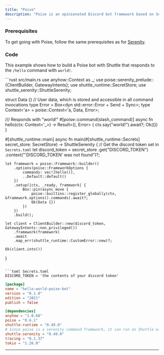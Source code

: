 ```yaml
---
title: "Poise"
description: "Poise is an opinionated Discord bot framework based on Serenity with good support for slash commands."
---
```


### Prerequisites

To get going with Poise, follow the same prerequisites as for [Serenity](./serenity).

### Code

This example shows how to build a Poise bot with Shuttle that responds to the `/hello` command with `world!`.

<CodeGroup>
```rust src/main.rs
use anyhow::Context as _;
use poise::serenity_prelude::{ClientBuilder, GatewayIntents};
use shuttle_runtime::SecretStore;
use shuttle_serenity::ShuttleSerenity;

struct Data {} // User data, which is stored and accessible in all command invocations
type Error = Box<dyn std::error::Error + Send + Sync>;
type Context<'a> = poise::Context<'a, Data, Error>;

/// Responds with "world!"
#[poise::command(slash_command)]
async fn hello(ctx: Context<'_>) -> Result<(), Error> {
    ctx.say("world!").await?;
    Ok(())
}

#[shuttle_runtime::main]
async fn main(#[shuttle_runtime::Secrets] secret_store: SecretStore) -> ShuttleSerenity {
    // Get the discord token set in `Secrets.toml`
    let discord_token = secret_store
        .get("DISCORD_TOKEN")
        .context("'DISCORD_TOKEN' was not found")?;

    let framework = poise::Framework::builder()
        .options(poise::FrameworkOptions {
            commands: vec![hello()],
            ..Default::default()
        })
        .setup(|ctx, _ready, framework| {
            Box::pin(async move {
                poise::builtins::register_globally(ctx, &framework.options().commands).await?;
                Ok(Data {})
            })
        })
        .build();

    let client = ClientBuilder::new(discord_token, GatewayIntents::non_privileged())
        .framework(framework)
        .await
        .map_err(shuttle_runtime::CustomError::new)?;

    Ok(client.into())
}
```

```toml Secrets.toml
DISCORD_TOKEN = 'the contents of your discord token'
```

```toml Cargo.toml
[package]
name = "hello-world-poise-bot"
version = "0.1.0"
edition = "2021"
publish = false

[dependencies]
anyhow = "1.0.68"
poise = "0.6.1"
shuttle-runtime = "0.49.0"
# Since poise is a serenity command framework, it can run on Shuttle with shuttle-serenity
shuttle-serenity = "0.49.0"
tracing = "0.1.37"
tokio = "1.26.0"
```
</CodeGroup>

---
<Snippet file="other-frameworks.mdx" />

<Snippet file="check-examples.mdx" />

